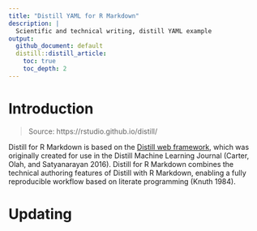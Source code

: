 ```yaml
---
title: "Distill YAML for R Markdown"
description: | 
  Scientific and technical writing, distill YAML example
output:
  github_document: default
  distill::distill_article:
    toc: true
    toc_depth: 2
---
```


# Introduction

> Source: https://rstudio.github.io/distill/

Distill for R Markdown is based on the [Distill web framework](https://github.com/distillpub/template), which was originally created for use in the Distill Machine Learning Journal (Carter, Olah, and Satyanarayan 2016). Distill for R Markdown combines the technical authoring features of Distill with R Markdown, enabling a fully reproducible workflow based on literate programming (Knuth 1984).

# Updating

